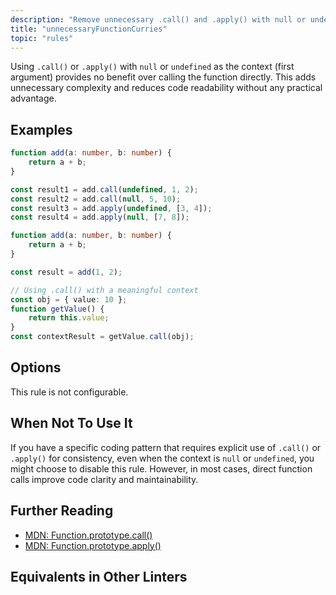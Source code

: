 ```yaml
---
description: "Remove unnecessary .call() and .apply() with null or undefined context."
title: "unnecessaryFunctionCurries"
topic: "rules"
---
```



<RuleSummary plugin="ts" rule="unnecessaryFunctionCurries" />

Using `.call()` or `.apply()` with `null` or `undefined` as the context (first argument) provides no benefit over calling the function directly.
This adds unnecessary complexity and reduces code readability without any practical advantage.

## Examples

<Tabs>
<TabItem label="❌ Incorrect">

```ts
function add(a: number, b: number) {
	return a + b;
}

const result1 = add.call(undefined, 1, 2);
const result2 = add.call(null, 5, 10);
const result3 = add.apply(undefined, [3, 4]);
const result4 = add.apply(null, [7, 8]);
```

</TabItem>
<TabItem label="✅ Correct">

```ts
function add(a: number, b: number) {
	return a + b;
}

const result = add(1, 2);

// Using .call() with a meaningful context
const obj = { value: 10 };
function getValue() {
	return this.value;
}
const contextResult = getValue.call(obj);
```

</TabItem>
</Tabs>

## Options

This rule is not configurable.

## When Not To Use It

If you have a specific coding pattern that requires explicit use of `.call()` or `.apply()` for consistency, even when the context is `null` or `undefined`, you might choose to disable this rule.
However, in most cases, direct function calls improve code clarity and maintainability.

## Further Reading

- [MDN: Function.prototype.call()](https://developer.mozilla.org/en-US/docs/Web/JavaScript/Reference/Global_Objects/Function/call)
- [MDN: Function.prototype.apply()](https://developer.mozilla.org/en-US/docs/Web/JavaScript/Reference/Global_Objects/Function/apply)

## Equivalents in Other Linters

<RuleEquivalents pluginId="ts" ruleId="unnecessaryFunctionCurries" />
